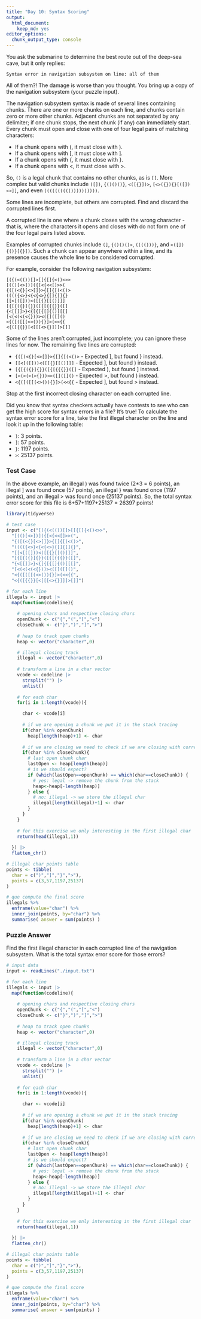 ```yaml
---
title: "Day 10: Syntax Scoring"
output:
  html_document:
    keep_md: yes
editor_options: 
  chunk_output_type: console
---
```


You ask the submarine to determine the best route out of the deep-sea cave, but it only replies:

```
Syntax error in navigation subsystem on line: all of them
```

All of them?! The damage is worse than you thought. You bring up a copy of the navigation subsystem (your puzzle input).

The navigation subsystem syntax is made of several lines containing chunks. There are one or more chunks on each line, and chunks contain zero or more other chunks. Adjacent chunks are not separated by any delimiter; if one chunk stops, the next chunk (if any) can immediately start. Every chunk must open and close with one of four legal pairs of matching characters:

* If a chunk opens with (, it must close with ).
* If a chunk opens with [, it must close with ].
* If a chunk opens with {, it must close with }.
* If a chunk opens with <, it must close with >.

So, `()` is a legal chunk that contains no other chunks, as is `[]`. More complex but valid chunks include `([])`, `{()()()}`, `<([{}])>`, `[<>({}){}[([])<>]]`, and even `(((((((((())))))))))`.

Some lines are incomplete, but others are corrupted. Find and discard the corrupted lines first.

A corrupted line is one where a chunk closes with the wrong character - that is, where the characters it opens and closes with do not form one of the four legal pairs listed above.

Examples of corrupted chunks include `(]`, `{()()()>`, `(((()))}`, and `<([]){()}[{}])`. Such a chunk can appear anywhere within a line, and its presence causes the whole line to be considered corrupted.

For example, consider the following navigation subsystem:

```
[({(<(())[]>[[{[]{<()<>>
[(()[<>])]({[<{<<[]>>(
{([(<{}[<>[]}>{[]{[(<()>
(((({<>}<{<{<>}{[]{[]{}
[[<[([]))<([[{}[[()]]]
[{[{({}]{}}([{[{{{}}([]
{<[[]]>}<{[{[{[]{()[[[]
[<(<(<(<{}))><([]([]()
<{([([[(<>()){}]>(<<{{
<{([{{}}[<[[[<>{}]]]>[]]
```

Some of the lines aren't corrupted, just incomplete; you can ignore these lines for now. The remaining five lines are corrupted:

* `{([(<{}[<>[]}>{[]{[(<()>` - Expected ], but found } instead.
* `[[<[([]))<([[{}[[()]]]` - Expected ], but found ) instead.
* `[{[{({}]{}}([{[{{{}}([]` - Expected ), but found ] instead.
* `[<(<(<(<{}))><([]([]()` - Expected >, but found ) instead.
* `<{([([[(<>()){}]>(<<{{` - Expected ], but found > instead.

Stop at the first incorrect closing character on each corrupted line.

Did you know that syntax checkers actually have contests to see who can get the high score for syntax errors in a file? It's true! To calculate the syntax error score for a line, take the first illegal character on the line and look it up in the following table:

* `)`: 3 points.
* `]`: 57 points.
* `}`: 1197 points.
* `>`: 25137 points.

### Test Case

In the above example, an illegal ) was found twice (2*3 = 6 points), an illegal ] was found once (57 points), an illegal } was found once (1197 points), and an illegal > was found once (25137 points). So, the total syntax error score for this file is 6+57+1197+25137 = 26397 points!

```r
library(tidyverse)

# test case
input <- c("[({(<(())[]>[[{[]{<()<>>",
  "[(()[<>])]({[<{<<[]>>(",
  "{([(<{}[<>[]}>{[]{[(<()>",
  "(((({<>}<{<{<>}{[]{[]{}",
  "[[<[([]))<([[{}[[()]]]",
  "[{[{({}]{}}([{[{{{}}([]",
  "{<[[]]>}<{[{[{[]{()[[[]",
  "[<(<(<(<{}))><([]([]()",
  "<{([([[(<>()){}]>(<<{{",
  "<{([{{}}[<[[[<>{}]]]>[]]")

# for each line
illegals <- input |>
  map(function(codeline){
    
    # opening chars and respective closing chars
    openChunk <- c("{","(","[","<")
    closeChunk <- c("}",")","]",">")
    
    # heap to track open chunks
    heap <- vector("character",0)

    # illegal closing track
    illegal <- vector("character",0)
    
    # transform a line in a char vector
    vcode <- codeline |>
      strsplit("") |>
      unlist() 
    
    # for each char
    for(i in 1:length(vcode)){

      char <- vcode[i]
      
      # if we are opening a chunk we put it in the stack tracing
      if(char %in% openChunk)
        heap[length(heap)+1] <- char
    
      # if we are closing we need to check if we are closing with correct char
      if(char %in% closeChunk){
        # last open chunk char
        lastOpen <- heap[length(heap)]
        # is we should expect?
        if (which(lastOpen==openChunk) == which(char==closeChunk)) {
          # yes: legal -> remove the chunk from the stack
          heap<-heap[-length(heap)]
        } else {
          # no: illegal -> we store the illegal char
          illegal[length(illegal)+1] <- char
        }
      }
    }
    
    # for this exercise we only interesting in the first illegal char
    return(head(illegal,1))
    
  }) |>
  flatten_chr()

# illegal char points table
points <- tibble(
  char = c(")","]","}",">"),
  points = c(3,57,1197,25137)
)

# que compute the final score
illegals %>% 
  enframe(value="char") %>% 
  inner_join(points, by="char") %>% 
  summarise( answer = sum(points) )

```

### Puzzle Answer

Find the first illegal character in each corrupted line of the navigation subsystem. What is the total syntax error score for those errors?

```r

# input data
input <- readLines("./input.txt")

# for each line
illegals <- input |>
  map(function(codeline){
    
    # opening chars and respective closing chars
    openChunk <- c("{","(","[","<")
    closeChunk <- c("}",")","]",">")
    
    # heap to track open chunks
    heap <- vector("character",0)

    # illegal closing track
    illegal <- vector("character",0)
    
    # transform a line in a char vector
    vcode <- codeline |>
      strsplit("") |>
      unlist() 
    
    # for each char
    for(i in 1:length(vcode)){

      char <- vcode[i]
      
      # if we are opening a chunk we put it in the stack tracing
      if(char %in% openChunk)
        heap[length(heap)+1] <- char
    
      # if we are closing we need to check if we are closing with correct char
      if(char %in% closeChunk){
        # last open chunk char
        lastOpen <- heap[length(heap)]
        # is we should expect?
        if (which(lastOpen==openChunk) == which(char==closeChunk)) {
          # yes: legal -> remove the chunk from the stack
          heap<-heap[-length(heap)]
        } else {
          # no: illegal -> we store the illegal char
          illegal[length(illegal)+1] <- char
        }
      }
    }
    
    # for this exercise we only interesting in the first illegal char
    return(head(illegal,1))
    
  }) |>
  flatten_chr()

# illegal char points table
points <- tibble(
  char = c(")","]","}",">"),
  points = c(3,57,1197,25137)
)

# que compute the final score
illegals %>% 
  enframe(value="char") %>% 
  inner_join(points, by="char") %>% 
  summarise( answer = sum(points) )

```

